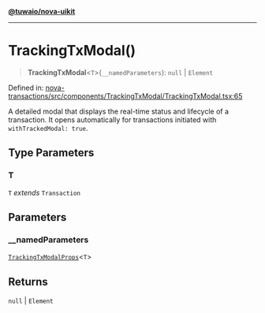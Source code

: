[**@tuwaio/nova-uikit**](../../../README.md)

***

# TrackingTxModal()

> **TrackingTxModal**\<`T`\>(`__namedParameters`): `null` \| `Element`

Defined in: [nova-transactions/src/components/TrackingTxModal/TrackingTxModal.tsx:65](https://github.com/TuwaIO/nova-uikit/blob/0264e04d7bd3af82117c3a9b03d510f8f3381744/packages/nova-transactions/src/components/TrackingTxModal/TrackingTxModal.tsx#L65)

A detailed modal that displays the real-time status and lifecycle of a transaction.
It opens automatically for transactions initiated with `withTrackedModal: true`.

## Type Parameters

### T

`T` *extends* `Transaction`

## Parameters

### \_\_namedParameters

[`TrackingTxModalProps`](../type-aliases/TrackingTxModalProps.md)\<`T`\>

## Returns

`null` \| `Element`
